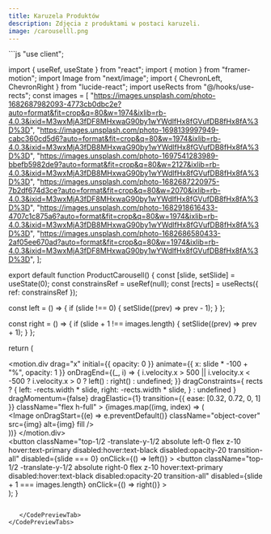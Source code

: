 ```yaml
---
title: Karuzela Produktów
description: Zdjęcia z produktami w postaci karuzeli.
image: /carouselll.png
---
```


<CodePreviewTabs>
  <CodePreviewTab>
    <ProductShowcaseComponent>
      <ProductCarousell />
    </ProductShowcaseComponent>
  </CodePreviewTab>
  <CodePreviewTab code>
    ```js
"use client";

import { useRef, useState } from "react";
import { motion } from "framer-motion";
import Image from "next/image";
import { ChevronLeft, ChevronRight } from "lucide-react";
import useRects from "@/hooks/use-rects";
const images = [
  "https://images.unsplash.com/photo-1682687982093-4773cb0dbc2e?auto=format&fit=crop&q=80&w=1974&ixlib=rb-4.0.3&ixid=M3wxMjA3fDF8MHxwaG90by1wYWdlfHx8fGVufDB8fHx8fA%3D%3D",
  "https://images.unsplash.com/photo-1698139997949-cabc360cd5d6?auto=format&fit=crop&q=80&w=1974&ixlib=rb-4.0.3&ixid=M3wxMjA3fDB8MHxwaG90by1wYWdlfHx8fGVufDB8fHx8fA%3D%3D",
  "https://images.unsplash.com/photo-1697541283989-bbefb5982de9?auto=format&fit=crop&q=80&w=2127&ixlib=rb-4.0.3&ixid=M3wxMjA3fDB8MHxwaG90by1wYWdlfHx8fGVufDB8fHx8fA%3D%3D",
  "https://images.unsplash.com/photo-1682687220975-7b2df674d3ce?auto=format&fit=crop&q=80&w=2070&ixlib=rb-4.0.3&ixid=M3wxMjA3fDF8MHxwaG90by1wYWdlfHx8fGVufDB8fHx8fA%3D%3D",
  "https://images.unsplash.com/photo-1682918616433-4707c1c875a6?auto=format&fit=crop&q=80&w=1974&ixlib=rb-4.0.3&ixid=M3wxMjA3fDB8MHxwaG90by1wYWdlfHx8fGVufDB8fHx8fA%3D%3D",
  "https://images.unsplash.com/photo-1682686580433-2af05ee670ad?auto=format&fit=crop&q=80&w=1974&ixlib=rb-4.0.3&ixid=M3wxMjA3fDF8MHxwaG90by1wYWdlfHx8fGVufDB8fHx8fA%3D%3D",
];

export default function ProductCarousell() {
  const [slide, setSlide] = useState<number>(0);
  const constrainsRef = useRef<HTMLDivElement>(null);
  const [rects] = useRects({ ref: constrainsRef });

  const left = () => {
    if (slide !== 0) {
      setSlide((prev) => prev - 1);
    }
  };

  const right = () => {
    if (slide + 1 !== images.length) {
      setSlide((prev) => prev + 1);
    }
  };

  return (
    <div className="flex flex-col">
      <div className="w-80 rounded-xl relative group">
        <div
          className="overflow-hidden h-96 w-full relative"
          ref={constrainsRef}
        >
          <motion.div
            drag="x"
            initial={{ opacity: 0 }}
            animate={{ x: slide * -100 + "%", opacity: 1 }}
            onDragEnd={(_, i) => {
              i.velocity.x > 500 || i.velocity.x < -500
                ? i.velocity.x > 0
                  ? left()
                  : right()
                : undefined;
            }}
            dragConstraints={
              rects
                ? {
                    left: -rects.width * slide,
                    right: -rects.width * slide,
                  }
                : undefined
            }
            dragMomentum={false}
            dragElastic={1}
            transition={{ ease: [0.32, 0.72, 0, 1] }}
            className="flex h-full"
          >
            {images.map((img, index) => (
              <div key={index} className="relative h-full w-full flex-shrink-0">
                <Image
                  onDragStart={(e) => e.preventDefault()}
                  className="object-cover"
                  src={img}
                  alt={img}
                  fill
                />
              </div>
            ))}
          </motion.div>
        </div>
        <button
          className="top-1/2 -translate-y-1/2 absolute left-0 flex z-10 hover:text-primary disabled:hover:text-black disabled:opacity-20 transition-all"
          disabled={slide === 0}
          onClick={() => left()}
        >
          <ChevronLeft className="h-12 w-12" />
        </button>
        <button
          className="top-1/2 -translate-y-1/2 absolute right-0 flex z-10 hover:text-primary disabled:hover:text-black disabled:opacity-20 transition-all"
          disabled={slide + 1 === images.length}
          onClick={() => right()}
        >
          <ChevronRight className="h-12 w-12 " />
        </button>
      </div>
    </div>
  );
}

```

   </CodePreviewTab>
</CodePreviewTabs>
